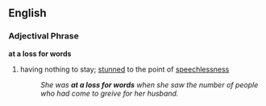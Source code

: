 == English ==
=== Adjectival Phrase ===
'''at a loss for words'''
# {{idiom}} having nothing to stay; [[stunned]] to the point of [[speechlessness]]
#: ''She was '''at a loss for words''' when she saw the number of people who had come to greive for her husband.''